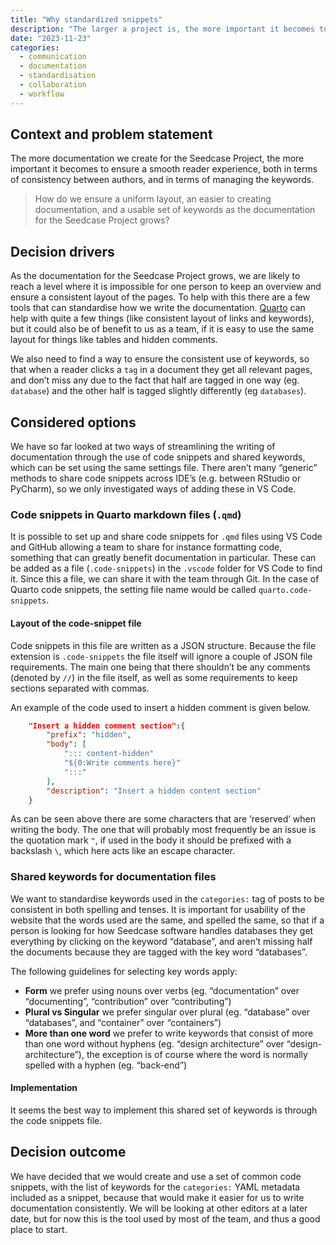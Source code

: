 ```yaml
---
title: "Why standardized snippets"
description: "The larger a project is, the more important it becomes to have a joint set of standards when writing documentation.  We decided to set up shortcuts that are shared across the team, so that all documentation follows the same classification and formatting."
date: "2023-11-23"
categories:
  - communication
  - documentation
  - standardisation
  - collaboration
  - workflow
---
```


## Context and problem statement

The more documentation we create for the Seedcase Project, the more
important it becomes to ensure a smooth reader experience, both in terms
of consistency between authors, and in terms of managing the keywords.

> How do we ensure a uniform layout, an easier to creating
> documentation, and a usable set of keywords as the documentation for
> the Seedcase Project grows?

## Decision drivers

As the documentation for the Seedcase Project grows, we are likely to
reach a level where it is impossible for one person to keep an overview
and ensure a consistent layout of the pages. To help with this there are
a few tools that can standardise how we write the documentation.
[Quarto](/why-quarto/index.qmd) can help with quite a few things (like
consistent layout of links and keywords), but it could also be of
benefit to us as a team, if it is easy to use the same layout for things
like tables and hidden comments.

We also need to find a way to ensure the consistent use of keywords, so
that when a reader clicks a `tag` in a document they get all relevant
pages, and don't miss any due to the fact that half are tagged in one
way (eg. `database`) and the other half is tagged slightly differently
(eg `databases`).

## Considered options

We have so far looked at two ways of streamlining the writing of
documentation through the use of code snippets and shared keywords,
which can be set using the same settings file. There aren't many
"generic" methods to share code snippets across IDE's (e.g. between
RStudio or PyCharm), so we only investigated ways of adding these in VS
Code.

### Code snippets in Quarto markdown files (`.qmd`)

It is possible to set up and share code snippets for `.qmd` files using
VS Code and GitHub allowing a team to share for instance formatting
code, something that can greatly benefit documentation in particular.
These can be added as a file (`.code-snippets`) in the `.vscode` folder
for VS Code to find it. Since this a file, we can share it with the team
through Git. In the case of Quarto code snippets, the setting file name
would be called `quarto.code-snippets`.

#### Layout of the code-snippet file

Code snippets in this file are written as a JSON structure. Because the
file extension is `.code-snippets` the file itself will ignore a couple
of JSON file requirements. The main one being that there shouldn't be
any comments (denoted by `//`) in the file itself, as well as some
requirements to keep sections separated with commas.

An example of the code used to insert a hidden comment is given below.

``` json
    "Insert a hidden comment section":{
        "prefix": "hidden",
        "body": [
            "::: content-hidden"
            "${0:Write comments here}"
            ":::"
        ],
        "description": "Insert a hidden content section"
    }
```

As can be seen above there are some characters that are 'reserved' when
writing the body. The one that will probably most frequently be an issue
is the quotation mark `"`, if used in the body it should be prefixed
with a backslash `\`, which here acts like an escape character.

### Shared keywords for documentation files

We want to standardise keywords used in the `categories:` tag of posts
to be consistent in both spelling and tenses. It is important for
usability of the website that the words used are the same, and spelled
the same, so that if a person is looking for how Seedcase software
handles databases they get everything by clicking on the keyword
"database", and aren't missing half the documents because they are
tagged with the key word "databases".

The following guidelines for selecting key words apply:

-   **Form** we prefer using nouns over verbs (eg. "documentation" over
    "documenting", "contribution" over "contributing")
-   **Plural vs Singular** we prefer singular over plural (eg.
    "database" over "databases", and "container" over "containers")
-   **More than one word** we prefer to write keywords that consist of
    more than one word without hyphens (eg. "design architecture" over
    "design-architecture"), the exception is of course where the word is
    normally spelled with a hyphen (eg. "back-end")

#### Implementation

It seems the best way to implement this shared set of keywords is
through the code snippets file.

## Decision outcome

We have decided that we would create and use a set of common code
snippets, with the list of keywords for the `categories:` YAML metadata
included as a snippet, because that would make it easier for us to write
documentation consistently. We will be looking at other editors at a
later date, but for now this is the tool used by most of the team, and
thus a good place to start.
